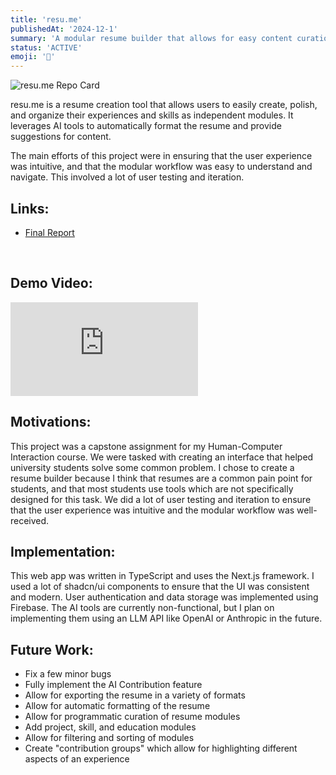 ```yaml
---
title: 'resu.me'
publishedAt: '2024-12-1'
summary: 'A modular resume builder that allows for easy content curation, automatic formatting, and leverages AI tools.'
status: 'ACTIVE'
emoji: '📜'
---
```

<div className="flex justify-center space-x-4 my-8">
    <img alt="resu.me Repo Card" src="/images/resume.png"/>
</div>

resu.me is a resume creation tool that allows users to easily create, polish, and organize their experiences and skills as independent modules. It leverages AI tools to automatically format the resume and provide suggestions for content.

The main efforts of this project were in ensuring that the user experience was intuitive, and that the modular workflow was easy to understand and navigate. This involved a lot of user testing and iteration.

## Links:
<div>
    <ul id={"list"}>
        <li>
            <a href={"/files/hci-final.pdf"}>Final Report</a>
        </li>
    </ul>
    <br/>
</div>

## Demo Video:
<div className="border">
    <div style={{ position: 'relative', paddingTop: '56.25%', width: '100%' }}>
    <iframe
        style={{
        position: 'absolute',
        top: 0,
        left: 0,
        width: '100%',
        height: '100%',
        }}
        src="https://www.youtube.com/embed/n5JGkqBn5s8?si=FfvsfuRzefdIV3RL"
        title="YouTube video player"
        frameBorder="0"
        allow="accelerometer; autoplay; clipboard-write; encrypted-media; gyroscope; picture-in-picture; web-share"
        referrerPolicy="strict-origin-when-cross-origin"
        allowFullScreen
    ></iframe>
    </div>
</div>

## Motivations:
This project was a capstone assignment for my Human-Computer Interaction course. We were tasked with creating an interface that helped university students solve some common problem. I chose to create a resume builder because I think that resumes are a common pain point for students, and that most students use tools which are not specifically designed for this task. We did a lot of user testing and iteration to ensure that the user experience was intuitive and the modular workflow was well-received.

## Implementation:
This web app was written in TypeScript and uses the Next.js framework. I used a lot of shadcn/ui components to ensure that the UI was consistent and modern. User authentication and data storage was implemented using Firebase. The AI tools are currently non-functional, but I plan on implementing them using an LLM API like OpenAI or Anthropic in the future.

## Future Work:
- Fix a few minor bugs
- Fully implement the AI Contribution feature
- Allow for exporting the resume in a variety of formats
- Allow for automatic formatting of the resume
- Allow for programmatic curation of resume modules
- Add project, skill, and education modules
- Allow for filtering and sorting of modules
- Create "contribution groups" which allow for highlighting different aspects of an experience
